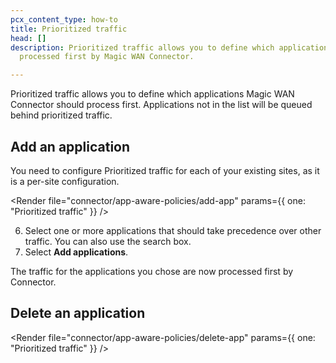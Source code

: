 ```yaml
---
pcx_content_type: how-to
title: Prioritized traffic
head: []
description: Prioritized traffic allows you to define which applications are
  processed first by Magic WAN Connector.

---
```



Prioritized traffic allows you to define which applications Magic WAN Connector should process first. Applications not in the list will be queued behind prioritized traffic.

## Add an application

You need to configure Prioritized traffic for each of your existing sites, as it is a per-site configuration.

<Render file="connector/app-aware-policies/add-app" params={{ one: "Prioritized traffic" }} />

6. Select one or more applications that should take precedence over other traffic. You can also use the search box.
7. Select **Add applications**.

The traffic for the applications you chose are now processed first by Connector.

## Delete an application

<Render file="connector/app-aware-policies/delete-app" params={{ one: "Prioritized traffic" }} />
